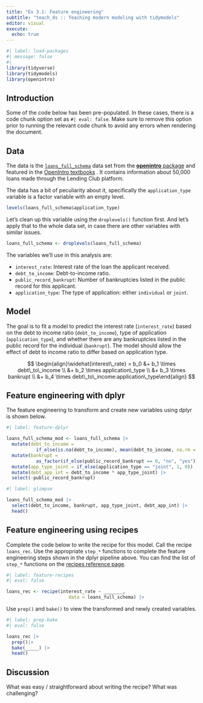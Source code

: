```yaml
---
title: "Ex 3.1: Feature engineering"
subtitle: "teach_ds :: Teaching modern modeling with tidymodels"
editor: visual
execute: 
  echo: true
---
```


```r
#| label: load-packages
#| message: false
#| 
library(tidyverse)
library(tidymodels)
library(openintro)
```

## Introduction

Some of the code below has been pre-populated. In these cases, there is a code chunk option set as `#| eval: false`. Make sure to remove this option prior to running the relevant code chunk to avoid any errors when rendering the document.

## Data

The data is the [`loans_full_schema`](http://openintrostat.github.io/openintro/reference/loans_full_schema.html) data set from the [**openintro** package](https://cran.r-project.org/web/packages/openintro/index.html) and featured in the [OpenIntro textbooks](https://openintro-ims.netlify.app/) . It contains information about 50,000 loans made through the Lending Club platform.

The data has a bit of peculiarity about it, specifically the `application_type` variable is a factor variable with an empty level.

```r
levels(loans_full_schema$application_type)
```

Let's clean up this variable using the `droplevels()` function first. And let's apply that to the whole data set, in case there are other variables with similar issues.

```r
loans_full_schema <- droplevels(loans_full_schema)
```

The variables we'll use in this analysis are:

-   `interest_rate`: Interest rate of the loan the applicant received.
-   `debt_to_income`: Debt-to-income ratio.
-   `public_record_bankrupt`: Number of bankruptcies listed in the public record for this applicant.
-   `application_type`: The type of application: either `individual` or `joint`.

## Model

The goal is to fit a model to predict the interest rate (`interest_rate`) based on the debt to income ratio (`debt_to_income`), type of application (`application_type`), and whether there are any bankruptcies listed in the public record for the individual (`bankrupt`). The model should allow the effect of debt to income ratio to differ based on application type.

$$
\begin{align}\widehat{interest\_rate} = b_0 &+ b_1 \times debt\_to\_income \\ &+ b_2 \times application\_type \\ &+ b_3 \times bankrupt \\ &+ b_4 \times debt\_to\_income:application\_type\end{align}
$$

## Feature engineering with dplyr

The feature engineering to transform and create new variables using dplyr is shown below.

```r
#| label: feature-dplyr

loans_full_schema_mod <- loans_full_schema |>
  mutate(debt_to_income = 
           if_else(is.na(debt_to_income), mean(debt_to_income, na.rm = TRUE), debt_to_income)) |>
  mutate(bankrupt = 
           as_factor(if_else(public_record_bankrupt == 0, "no", "yes")))|>
  mutate(app_type_joint = if_else(application_type == "joint", 1, 0)) |>
  mutate(debt_app_int = debt_to_income * app_type_joint) |>
  select(-public_record_bankrupt)
```

```r
#| label: glimpse

loans_full_schema_mod |>
  select(debt_to_income, bankrupt, app_type_joint, debt_app_int) |>
  head()

```

## Feature engineering using recipes

Complete the code below to write the recipe for this model. Call the recipe `loans_rec`. Use the appropriate `step_*` functions to complete the feature engineering steps shown in the dplyr pipeline above. You can find the list of `step_*` functions on the [recipes reference page](https://recipes.tidymodels.org/reference/index.html#step-functions-imputation).

```r
#| label: feature-recipes
#| eval: false 

loans_rec <- recipe(interest_rate ~ _______,
                       data = loans_full_schema) |>
```

Use `prep()` and `bake()` to view the transformed and newly created variables.

```r
#| label: prep-bake
#| eval: false 

loans_rec |>
  prep()|>
  bake(_____) |>
  head()
```

## Discussion

What was easy / straightforward about writing the recipe? What was challenging?
